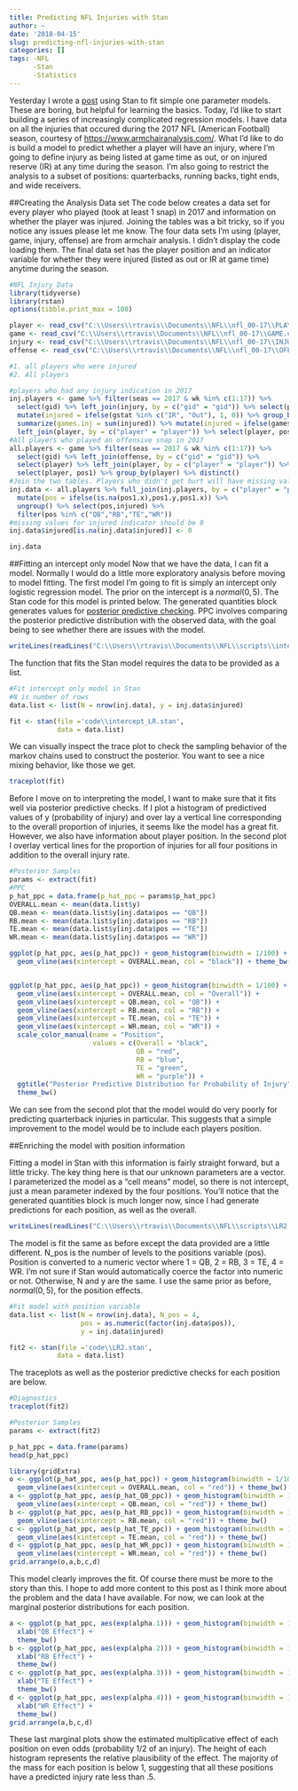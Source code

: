 ```yaml
---
title: Predicting NFL Injuries with Stan
author: ~
date: '2018-04-15'
slug: predicting-nfl-injuries-with-stan
categories: []
tags: -NFL
      -Stan
      -Statistics
---
```


Yesterday I wrote a [post](http://ryantravis.netlify.com/post/stan-basics/) using Stan to fit simple one parameter models. These are boring, but helpful for learning the basics. Today, I'd like to start building a series of increasingly complicated regression models. I have data on all the injuries that occured during the 2017 NFL (American Football) season, courtesy of [https://www.armchairanalysis.com/](https://www.armchairanalysis.com/). What I'd like to do is build a model to predict whether a player will have an injury, where I'm going to define injury as being listed  at game time as out, or on injured reserve (IR) at any time during the season. I'm also going to restrict the analysis to a subset of positions: quarterbacks, running backs, tight ends, and wide receivers.

##Creating the Analysis Data set
The code below creates a data set for every player who played (took at least 1 snap) in 2017 and information on whether the player was injured. Joining the tables was a bit tricky, so if you notice any issues please let me know. The four data sets I'm using (player, game, injury, offense) are from armchair analysis. I didn't display the code loading them. The final data set has the player position and an indicator variable for whether they were injured (listed as out or IR at game time) anytime during the season.

```r
#NFL Injury Data
library(tidyverse)
library(rstan)
options(tibble.print_max = 100)
```
```r
player <- read_csv("C:\\Users\\rtravis\\Documents\\NFL\\nfl_00-17\\PLAYER.csv")
game <- read_csv("C:\\Users\\rtravis\\Documents\\NFL\\nfl_00-17\\GAME.csv")
injury <- read_csv("C:\\Users\\rtravis\\Documents\\NFL\\nfl_00-17\\INJURY.csv")
offense <- read_csv("C:\\Users\\rtravis\\Documents\\NFL\\nfl_00-17\\OFFENSE.csv")
```
```r
#1. all players who were injured
#2. All players

#players who had any injury indication in 2017
inj.players <- game %>% filter(seas == 2017 & wk %in% c(1:17)) %>%
  select(gid) %>% left_join(injury, by = c("gid" = "gid")) %>% select(player, gstat) %>%
  mutate(injured = ifelse(gstat %in% c("IR", "Out"), 1, 0)) %>% group_by(player) %>%
  summarize(games.inj = sum(injured)) %>% mutate(injured = ifelse(games.inj > 0, 1, 0)) %>%
  left_join(player, by = c("player" = "player")) %>% select(player, pos1, games.inj, injured) 
#All players who played an offensive snap in 2017
all.players <- game %>% filter(seas == 2017 & wk %in% c(1:17)) %>%
  select(gid) %>% left_join(offense, by = c("gid" = "gid")) %>%
  select(player) %>% left_join(player, by = c("player" = "player")) %>%
  select(player, pos1) %>% group_by(player) %>% distinct()
#Join the two tables. Players who didn't get hurt will have missing values for injured
inj.data <- all.players %>% full_join(inj.players, by = c("player" = "player")) %>%
  mutate(pos = ifelse(is.na(pos1.x),pos1.y,pos1.x)) %>% 
  ungroup() %>% select(pos,injured) %>%
  filter(pos %in% c("QB","RB","TE","WR"))
#missing values for injured indicator should be 0
inj.data$injured[is.na(inj.data$injured)] <- 0

inj.data

```

##Fitting an intercept only model
Now that we have the data, I can fit a model. Normally I would do a little more exploratory analysis before moving to model fitting. The first model I'm going to fit is simply an intercept only logistic regression model. The prior on the intercept is a $normal(0,5)$. The Stan code for this model is printed below. The generated quantities block generates values for [posterior predictive checking](https://stats.stackexchange.com/questions/115157/what-are-posterior-predictive-checks-and-what-makes-them-useful). PPC involves comparing the posterior predictive distribution with the observed data, with the goal being to see whether there are issues with the model.  

```r
writeLines(readLines("C:\\Users\\rtravis\\Documents\\NFL\\scripts\\intercept_LR.stan"))
```

The function that fits the Stan model requires the data to be provided as a list.
```r
#Fit intercept only model in Stan
#N is number of rows
data.list <- list(N = nrow(inj.data), y = inj.data$injured)

fit <- stan(file ='code\\intercept_LR.stan',
            data = data.list)

```

We can visually inspect the trace plot to check the sampling behavior of the markov chains used to construct the posterior. You want to see a nice mixing behavior, like those we get.

```r
traceplot(fit)
```

Before I move on to interpreting the model, I want to make sure that it fits well via posterior predictive checks. If I plot a histogram of predictived values of y (probability of injury) and over lay a vertical line corresponding to the overall proportion of injuries, it seems like the model has a great fit. However, we also have information about player position. In the second plot I overlay vertical lines for the proportion of injuries for all four positions in addition to the overall injury rate.

```r
#Posterior Samples
params <- extract(fit)
#PPC
p_hat_ppc = data.frame(p_hat_ppc = params$p_hat_ppc)
OVERALL.mean <- mean(data.list$y)
QB.mean <- mean(data.list$y[inj.data$pos == "QB"])
RB.mean <- mean(data.list$y[inj.data$pos == "RB"])
TE.mean <- mean(data.list$y[inj.data$pos == "TE"])
WR.mean <- mean(data.list$y[inj.data$pos == "WR"])

ggplot(p_hat_ppc, aes(p_hat_ppc)) + geom_histogram(binwidth = 1/100) +
  geom_vline(aes(xintercept = OVERALL.mean, col = "black")) + theme_bw()


ggplot(p_hat_ppc, aes(p_hat_ppc)) + geom_histogram(binwidth = 1/100) +
  geom_vline(aes(xintercept = OVERALL.mean, col = "Overall")) +
  geom_vline(aes(xintercept = QB.mean, col = "QB")) +
  geom_vline(aes(xintercept = RB.mean, col = "RB")) +
  geom_vline(aes(xintercept = TE.mean, col = "TE")) +
  geom_vline(aes(xintercept = WR.mean, col = "WR")) +
  scale_color_manual(name = "Position", 
                     values = c(Overall = "black",
                                QB = "red",
                                RB = "blue",
                                TE = "green",
                                WR = "purple")) +
  ggtitle("Posterior Predictive Distribution for Probability of Injury") +
  theme_bw()

```

We can see from the second plot that the model would do very poorly for predicting quarterback injuries in particular. This suggests that a simple improvement to the model would be to include each players position.


##Enriching the model with position information

Fitting a model in Stan with this information is fairly straight forward, but a little tricky. The key thing here is that our unknown parameters are a vector. I parameterized the model as a "cell means" model, so there is not intercept, just a mean parameter indexed by the four positions. You'll notice that the generated quantities block is much longer now, since I had generate predictions for each position, as well as the overall. 
```r
writeLines(readLines("C:\\Users\\rtravis\\Documents\\NFL\\scripts\\LR2.stan"))
```

The model is fit the same as before except the data provided are a little different. N_pos is the number of levels to the positions variable (pos). Position is converted to a numeric vector where 1 = QB, 2 = RB, 3 = TE, 4 = WR. I'm not sure if Stan would automatically coerce the factor into numeric or not. Otherwise, N and y are the same. I use the same prior as before, $normal(0,5)$, for the position effects. 
```r
#Fit model with position variable
data.list <- list(N = nrow(inj.data), N_pos = 4,
                  pos = as.numeric(factor(inj.data$pos)),
                  y = inj.data$injured)

fit2 <- stan(file ='code\\LR2.stan',
            data = data.list)
```

The traceplots as well as the posterior predictive checks for each position are below. 

```r
#Diagnostics
traceplot(fit2)

#Posterior Samples
params <- extract(fit2)

p_hat_ppc = data.frame(params)
head(p_hat_ppc)

library(gridExtra)
o <- ggplot(p_hat_ppc, aes(p_hat_ppc)) + geom_histogram(binwidth = 1/100) +
  geom_vline(aes(xintercept = OVERALL.mean, col = "red")) + theme_bw()
a <- ggplot(p_hat_ppc, aes(p_hat_QB_ppc)) + geom_histogram(binwidth = 1/25) +
  geom_vline(aes(xintercept = QB.mean, col = "red")) + theme_bw()
b <- ggplot(p_hat_ppc, aes(p_hat_RB_ppc)) + geom_histogram(binwidth = 1/25) +
  geom_vline(aes(xintercept = RB.mean, col = "red")) + theme_bw()
c <- ggplot(p_hat_ppc, aes(p_hat_TE_ppc)) + geom_histogram(binwidth = 1/25) +
  geom_vline(aes(xintercept = TE.mean, col = "red")) + theme_bw()
d <- ggplot(p_hat_ppc, aes(p_hat_WR_ppc)) + geom_histogram(binwidth = 1/25) +
  geom_vline(aes(xintercept = WR.mean, col = "red")) + theme_bw()
grid.arrange(o,a,b,c,d)

```


This model clearly improves the fit. Of course there must be more to the story than this. I hope to add more content to this post as I think more about the problem and the data I have available. For now, we can look at the marginal posterior distributions for each position.

```r
a <- ggplot(p_hat_ppc, aes(exp(alpha.1))) + geom_histogram(binwidth = 1/100) +
  xlab("QB Effect") +
  theme_bw()
b <- ggplot(p_hat_ppc, aes(exp(alpha.2))) + geom_histogram(binwidth = 1/100) +
  xlab("RB Effect") +
  theme_bw()
c <- ggplot(p_hat_ppc, aes(exp(alpha.3))) + geom_histogram(binwidth = 1/100) +
  xlab("TE Effect") +
  theme_bw()
d <- ggplot(p_hat_ppc, aes(exp(alpha.4))) + geom_histogram(binwidth = 1/100) +
  xlab("WR Effect") +
  theme_bw()
grid.arrange(a,b,c,d)
```

These last marginal plots show the estimated multiplicative effect of each position on even odds (probability 1/2 of an injury). The height of each histogram represents the relative plausibility of the effect. The majority of the mass for each position is below 1, suggesting that all these positions have a predicted injury rate less than .5. 